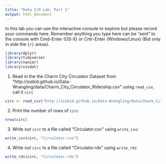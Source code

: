 ```yaml
---
title: "Data I/O Lab, Part 1"
output: html_document
---
```


In this lab you can use the interactive console to explore but please record your commands here.  Remember anything you type here can be "sent" to the console with Cmd-Enter (OS-X) or Cntr-Enter (Windows/Linux) (But only in side the ```{r}``` areas).

```r
library(dplyr)
library(tidyverse)
library(naniar)
library(visdat)
```


1. Read in the the Charm City Circulator Dataset from "http://sisbid.github.io/Data-Wrangling/data/Charm_City_Circulator_Ridership.csv" using `read_csv`, call it `circ`
```r
circ <- read_csv("http://sisbid.github.io/Data-Wrangling/data/Charm_City_Circulator_Ridership.csv")
```

2. Print the number of rows of `circ`
```r
nrow(circ)
```

3. Write out `circ` to a file called "Circulator.csv" using `write_csv`:
```r
write_csv(circ, "Circulator.csv")
```

4. Write out `circ` to a file called "Circulator.rds" using `write_rds`:

```r
write_rds(circ, "Circulator.rds")
```
